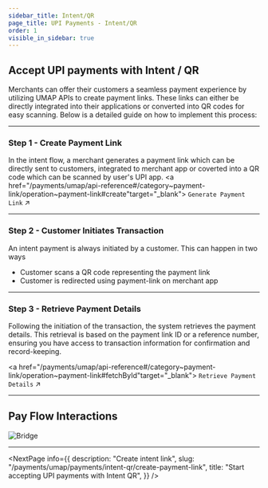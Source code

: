 ```yaml
---
sidebar_title: Intent/QR
page_title: UPI Payments - Intent/QR
order: 1
visible_in_sidebar: true
---
```


## Accept UPI payments with Intent / QR

Merchants can offer their customers a seamless payment experience by utilizing UMAP APIs to create payment links. These links can either be directly integrated into their applications or converted into QR codes for easy scanning. Below is a detailed guide on how to implement this process:

<hr class="primary" />

### Step 1 - Create Payment Link
In the intent flow, a merchant generates a payment link which can be directly sent to customers, integrated to merchant app or coverted into a QR code which can be scanned by user's UPI app.
<a href="/payments/umap/api-reference#/category~payment-link/operation~payment-link#create"target="_blank">
    <code>Generate Payment Link</code> ↗
</a>
<br/>

<hr class="primary" />

### Step 2 - Customer Initiates Transaction
An intent payment is always initiated by a customer. This can happen in two ways
* Customer scans a QR code representing the payment link
* Customer is redirected using payment-link on merchant app

<hr class="primary" />

### Step 3 - Retrieve Payment Details
Following the initiation of the transaction, the system retrieves the payment details. This retrieval is based on the payment link ID or a reference number, ensuring you have access to transaction information for confirmation and record-keeping.

<a href="/payments/umap/api-reference#/category~payment-link/operation~payment-link#fetchById"target="_blank">
    <code>Retrieve Payment Details</code> ↗
</a>

<hr class="primary" />

## Pay Flow Interactions

<img
    src="https://storage.googleapis.com/strapi-assets/latest/pay-flow/pay-flow.png"
    alt="Bridge"
/>

<hr class="primary" />

<NextPage
    info={{
        description: "Create intent link",
        slug: "/payments/umap/payments/intent-qr/create-payment-link",
        title: "Start accepting UPI payments with Intent QR",
    }}
/>

<WasPageHelpful />